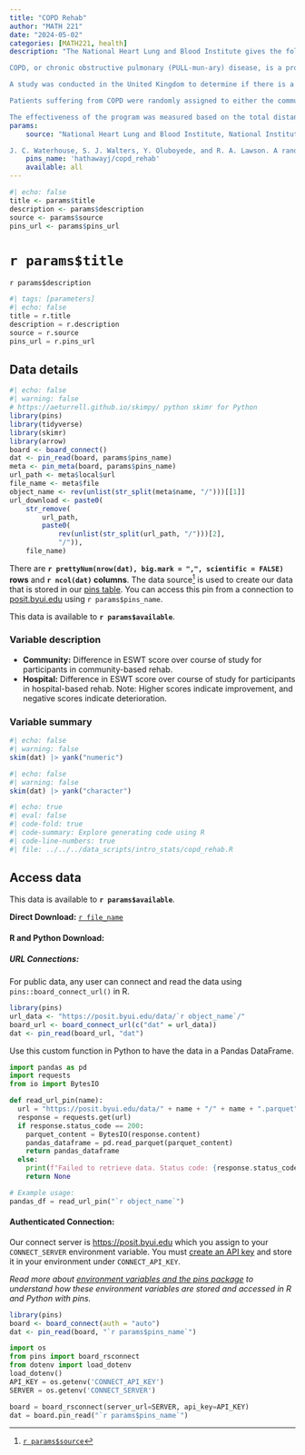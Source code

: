 ```yaml
---
title: "COPD Rehab"
author: "MATH 221"
date: "2024-05-02"
categories: [MATH221, health]
description: "The National Heart Lung and Blood Institute gives the following explanation of COPD:  

COPD, or chronic obstructive pulmonary (PULL-mun-ary) disease, is a progressive disease that makes it hard to breathe.  “Progressive” means the disease gets worse over time.  COPD can cause coughing that produces large amounts of mucus (a slimy substance), wheezing, shortness of breath, chest tightness, and other symptoms.  Cigarette smoking is the leading cause of COPD.  Most people who have COPD smoke or used to smoke.  Long-term exposure to other lung irritants, such as air pollution, chemical fumes, or dust, also may contribute to COPD. 

A study was conducted in the United Kingdom to determine if there is a difference in the effectiveness of community-based rehabilitation program compared to hospital-based rehabilitation.  Because hospital-based rehabilitation tends to be more expensive, the researchers wanted to assess if there is a significant difference in the patients' improvement under the two programs.  If not, then it makes sense to refer patients to the less expensive treatment option. 

Patients suffering from COPD were randomly assigned to either the community or hospital group.  Twice a week for six weeks, they participated in two-hour educational and exercise sessions.  Patients were also encouraged to exercise between sessions. 

The effectiveness of the program was measured based on the total distance patients could walk at one time at a particular pace.  This is called the endurance shuttle walking test (ESWT).  This was measured at the beginning of the study and again at the end of the six-week rehabilitation period.  Negative values indicate that the distance decreased. "
params: 
    source: "National Heart Lung and Blood Institute, National Institutes of Health, U.S. Department of Health & Human Services. What is chronic obstructive pulmonary disease (COPD)? Website, March 2009. http://www.nhlbi.nih.gov/health/dci/Diseases/Copd/Copd_WhatIs.html. 

J. C. Waterhouse, S. J. Walters, Y. Oluboyede, and R. A. Lawson. A randomised 2x2 trial of community versus hospital pulmonary rehabilitation for chronic obstructive pulmonary disease followed by telephone or conventional follow-up. Health Technology Assessment, 14(6), 2010. "
    pins_name: 'hathawayj/copd_rehab'
    available: all
---
```



```r
#| echo: false
title <- params$title
description <- params$description
source <- params$source
pins_url <- params$pins_url
```

# `r params$title`

`r params$description`

```python
#| tags: [parameters]
#| echo: false
title = r.title
description = r.description
source = r.source
pins_url = r.pins_url

```


## Data details

```r
#| echo: false
#| warning: false
# https://aeturrell.github.io/skimpy/ python skimr for Python
library(pins)
library(tidyverse)
library(skimr)
library(arrow)
board <- board_connect()
dat <- pin_read(board, params$pins_name)
meta <- pin_meta(board, params$pins_name)
url_path <- meta$local$url
file_name <- meta$file
object_name <- rev(unlist(str_split(meta$name, "/")))[[1]]
url_download <- paste0(
    str_remove(
        url_path,
        paste0(
            rev(unlist(str_split(url_path, "/")))[2],
            "/")),
    file_name)
```

There are __`r prettyNum(nrow(dat), big.mark = ",", scientific = FALSE)` rows__ and __`r ncol(dat)` columns__. The data source[^1] is used to create our data that is stored in our [pins table](`r meta$local$url`). You can access this pin from a connection to [posit.byui.edu](https://posit.byui.edu) using ``r params$pins_name``.

This data is available to __`r params$available`__.

### Variable description

- __Community:__ Difference in ESWT score over course of study for participants in community-based rehab. 
- __Hospital:__ Difference in ESWT score over course of study for participants in hospital-based rehab.
Note: Higher scores indicate improvement, and negative scores indicate deterioration.


### Variable summary

```r
#| echo: false
#| warning: false
skim(dat) |> yank("numeric")
```


```r
#| echo: false
#| warning: false
skim(dat) |> yank("character")
```

```r
#| echo: true
#| eval: false
#| code-fold: true
#| code-summary: Explore generating code using R
#| code-line-numbers: true
#| file: ../../../data_scripts/intro_stats/copd_rehab.R
```

<!-- ```{python}
#| echo: true
#| eval: false
#| code-fold: true
#| code-summary: Explore generating code using Python
#| code-line-numbers: true
#| file: ../../../data_scripts/YOURFILEPATH
``` -->


## Access data

This data is available to __`r params$available`__.

__Direct Download:__ [`r file_name`](`r url_download`)

#### __R and Python Download:__

##### __URL Connections:__

For public data, any user can connect and read the data using `pins::board_connect_url()` in R.

```r
library(pins)
url_data <- "https://posit.byui.edu/data/`r object_name`/"
board_url <- board_connect_url(c("dat" = url_data))
dat <- pin_read(board_url, "dat")
```

Use this custom function in Python to have the data in a Pandas DataFrame.

```python
import pandas as pd
import requests
from io import BytesIO

def read_url_pin(name):
  url = "https://posit.byui.edu/data/" + name + "/" + name + ".parquet"
  response = requests.get(url)
  if response.status_code == 200:
    parquet_content = BytesIO(response.content)
    pandas_dataframe = pd.read_parquet(parquet_content)
    return pandas_dataframe
  else:
    print(f"Failed to retrieve data. Status code: {response.status_code}")
    return None

# Example usage:
pandas_df = read_url_pin("`r object_name`")
```

#### __Authenticated Connection:__

Our connect server is [https://posit.byui.edu](https://posit.byui.edu/connect/#/content/listing?filter=min_role:viewer&filter=content_type:all&view_type=compact) which you assign to your `CONNECT_SERVER` environment variable. You must [create an API key](https://docs.posit.co/connect/user/api-keys/#api-keys-creating) and store it in your environment under `CONNECT_API_KEY`. 

_Read more about [environment variables and the pins package](../../environment.qmd) to understand how these environment variables are stored and accessed in R and Python with pins._

```r
library(pins)
board <- board_connect(auth = "auto")
dat <- pin_read(board, "`r params$pins_name`")
```


```python
import os
from pins import board_rsconnect
from dotenv import load_dotenv
load_dotenv()
API_KEY = os.getenv('CONNECT_API_KEY')
SERVER = os.getenv('CONNECT_SERVER')

board = board_rsconnect(server_url=SERVER, api_key=API_KEY)
dat = board.pin_read("`r params$pins_name`")
```

[^1]: [`r params$source`](`r params$source`)
